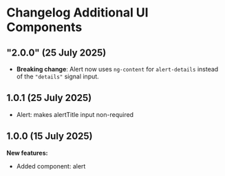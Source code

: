 
<Meta title="My Health belgium.be/Changelog additional ui components" />

# Changelog Additional UI Components

## "2.0.0" (25 July 2025)

- **Breaking change**: Alert now uses `ng-content` for `alert-details` instead of the `"details"` signal input.

## 1.0.1 (25 July 2025)

- Alert: makes alertTitle input non-required

## 1.0.0 (15 July 2025)

**New features:**

- Added component: alert
